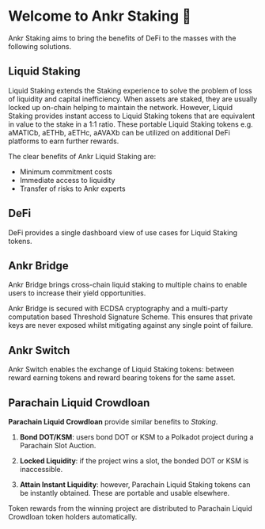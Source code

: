 
# Welcome to Ankr Staking 👋

Ankr Staking aims to bring the benefits of DeFi to the masses with the following solutions.

## Liquid Staking

Liquid Staking extends the Staking experience to solve the problem of loss of liquidity and capital inefficiency.
When assets are staked, they are usually locked up on-chain helping to maintain the network.
However, Liquid Staking provides instant access to Liquid Staking tokens that are equivalent in value to the stake in a 1:1 ratio.
These portable Liquid Staking tokens e.g. aMATICb, aETHb, aETHc, aAVAXb can be utilized on additional DeFi platforms to earn further rewards.

The clear benefits of Ankr Liquid Staking are:
* Minimum commitment costs
* Immediate access to liquidity
* Transfer of risks to Ankr experts

## DeFi

DeFi provides a single dashboard view of use cases for Liquid Staking tokens.

## Ankr Bridge

Ankr Bridge brings cross-chain liquid staking to multiple chains to enable users to increase their yield opportunities.

Ankr Bridge is secured with ECDSA cryptography and a multi-party computation based Threshold Signature Scheme. This ensures that private keys are never exposed whilst mitigating against any single point of failure.

## Ankr Switch

Ankr Switch enables the exchange of Liquid Staking tokens: between reward earning tokens and reward bearing tokens for the same asset.

## Parachain Liquid Crowdloan
**Parachain Liquid Crowdloan** provide similar benefits to *Staking*.

1. **Bond DOT/KSM**: users bond DOT or KSM to a Polkadot project during a Parachain Slot Auction.

2. **Locked Liquidity**: if the project wins a slot, the bonded DOT or KSM is inaccessible.

3. **Attain Instant Liquidity**: however, Parachain Liquid Staking tokens can be instantly obtained. These are portable and usable elsewhere.

Token rewards from the winning project are distributed to Parachain Liquid Crowdloan token holders automatically.